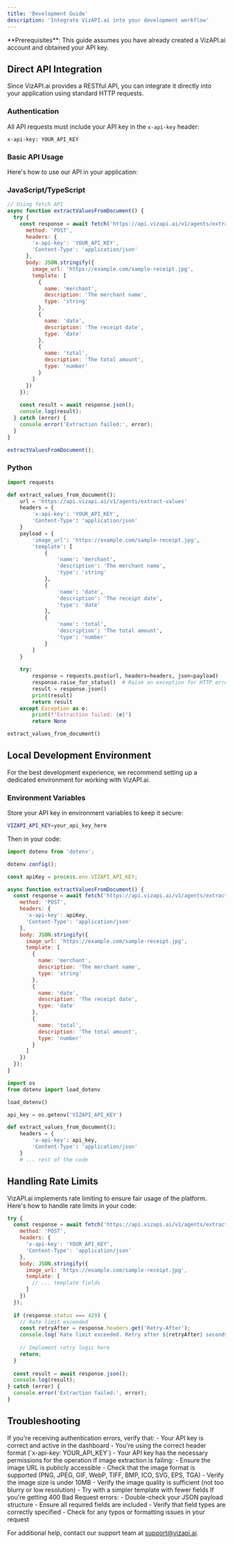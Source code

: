 ```yaml
---
title: 'Development Guide'
description: 'Integrate VizAPI.ai into your development workflow'
---
```


<Info>
  **Prerequisites**: This guide assumes you have already created a VizAPI.ai account and obtained your API key.
</Info>

## Direct API Integration

Since VizAPI.ai provides a RESTful API, you can integrate it directly into your application using standard HTTP requests.

### Authentication

All API requests must include your API key in the `x-api-key` header:

```
x-api-key: YOUR_API_KEY
```

### Basic API Usage

Here's how to use our API in your application:

### JavaScript/TypeScript

```javascript
// Using fetch API
async function extractValuesFromDocument() {
  try {
    const response = await fetch('https://api.vizapi.ai/v1/agents/extract-values', {
      method: 'POST',
      headers: {
        'x-api-key': 'YOUR_API_KEY',
        'Content-Type': 'application/json'
      },
      body: JSON.stringify({
        image_url: 'https://example.com/sample-receipt.jpg',
        template: [
          {
            name: 'merchant',
            description: 'The merchant name',
            type: 'string'
          },
          {
            name: 'date',
            description: 'The receipt date',
            type: 'date'
          },
          {
            name: 'total',
            description: 'The total amount',
            type: 'number'
          }
        ]
      })
    });
    
    const result = await response.json();
    console.log(result);
  } catch (error) {
    console.error('Extraction failed:', error);
  }
}

extractValuesFromDocument();
```

### Python

```python
import requests

def extract_values_from_document():
    url = 'https://api.vizapi.ai/v1/agents/extract-values'
    headers = {
        'x-api-key': 'YOUR_API_KEY',
        'Content-Type': 'application/json'
    }
    payload = {
        'image_url': 'https://example.com/sample-receipt.jpg',
        'template': [
            {
                'name': 'merchant',
                'description': 'The merchant name',
                'type': 'string'
            },
            {
                'name': 'date',
                'description': 'The receipt date',
                'type': 'date'
            },
            {
                'name': 'total',
                'description': 'The total amount',
                'type': 'number'
            }
        ]
    }
    
    try:
        response = requests.post(url, headers=headers, json=payload)
        response.raise_for_status()  # Raise an exception for HTTP errors
        result = response.json()
        print(result)
        return result
    except Exception as e:
        print(f"Extraction failed: {e}")
        return None

extract_values_from_document()
```

## Local Development Environment

For the best development experience, we recommend setting up a dedicated environment for working with VizAPI.ai.

### Environment Variables

Store your API key in environment variables to keep it secure:

<CodeGroup>

```bash .env
VIZAPI_API_KEY=your_api_key_here
```

</CodeGroup>

Then in your code:

<CodeGroup>

```javascript JavaScript
import dotenv from 'dotenv';

dotenv.config();

const apiKey = process.env.VIZAPI_API_KEY;

async function extractValuesFromDocument() {
  const response = await fetch('https://api.vizapi.ai/v1/agents/extract-values', {
    method: 'POST',
    headers: {
      'x-api-key': apiKey,
      'Content-Type': 'application/json'
    },
    body: JSON.stringify({
      image_url: 'https://example.com/sample-receipt.jpg',
      template: [
        {
          name: 'merchant',
          description: 'The merchant name',
          type: 'string'
        },
        {
          name: 'date',
          description: 'The receipt date',
          type: 'date'
        },
        {
          name: 'total',
          description: 'The total amount',
          type: 'number'
        }
      ]
    })
  });
}
```

```python Python
import os
from dotenv import load_dotenv

load_dotenv()

api_key = os.getenv('VIZAPI_API_KEY')

def extract_values_from_document():
    headers = {
        'x-api-key': api_key,
        'Content-Type': 'application/json'
    }
    # ... rest of the code
```

</CodeGroup>

## Handling Rate Limits

VizAPI.ai implements rate limiting to ensure fair usage of the platform. Here's how to handle rate limits in your code:

```javascript
try {
  const response = await fetch('https://api.vizapi.ai/v1/agents/extract-values', {
    method: 'POST',
    headers: {
      'x-api-key': 'YOUR_API_KEY',
      'Content-Type': 'application/json'
    },
    body: JSON.stringify({
      image_url: 'https://example.com/sample-receipt.jpg',
      template: [
        // ... template fields
      ]
    })
  });
  
  if (response.status === 429) {
    // Rate limit exceeded
    const retryAfter = response.headers.get('Retry-After');
    console.log(`Rate limit exceeded. Retry after ${retryAfter} seconds.`);
    
    // Implement retry logic here
    return;
  }
  
  const result = await response.json();
  console.log(result);
} catch (error) {
  console.error('Extraction failed:', error);
}
```

## Troubleshooting

<AccordionGroup>
  <Accordion title="API Key Authentication Issues">
    If you're receiving authentication errors, verify that:
    - Your API key is correct and active in the dashboard
    - You're using the correct header format (`x-api-key: YOUR_API_KEY`)
    - Your API key has the necessary permissions for the operation
  </Accordion>

  <Accordion title="Image Processing Failures">
    If image extraction is failing:
    - Ensure the image URL is publicly accessible
    - Check that the image format is supported (PNG, JPEG, GIF, WebP, TIFF, BMP, ICO, SVG, EPS, TGA)
    - Verify the image size is under 10MB
    - Verify the image quality is sufficient (not too blurry or low resolution)
    - Try with a simpler template with fewer fields
  </Accordion>
  
  <Accordion title="Request Format Issues">
    If you're getting 400 Bad Request errors:
    - Double-check your JSON payload structure
    - Ensure all required fields are included
    - Verify that field types are correctly specified
    - Check for any typos or formatting issues in your request
  </Accordion>
</AccordionGroup>

For additional help, contact our support team at [support@vizapi.ai](mailto:support@vizapi.ai).
